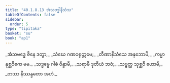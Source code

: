 ```yaml
---
title: "40.1.8.13 အံသဗဒ္ဓါနိသံသ"
tableOfContents: false
sidebar:
  order: 5
type: "tipitaka"
basket: "su"
book: "ap1"
---
```



<DynamicBreadcrumb />

<Division number="125" book="ap1">

<Paragraph number="4422" type="verses" book="ap1">
_အံသဗဒ္ဓေ ဇိနေ ဒတွာ,_  
_သံဃေ ဂဏဝရုတ္တမေ;_  
_တီဏာနိသံသေ အနုဘောမိ,_  
_ကမ္မာနုစ္ဆဝိကေ မမ._  

</Paragraph>

</Division>
<Division number="126" book="ap1">

<Paragraph number="4423" type="verses" book="ap1">
_သဒ္ဓမ္မေ ဂါဓံ ဝိန္ဒာမိ,_  
_သရာမိ ဒုတိယံ ဘဝံ;_  
_သဗ္ဗတ္ထ သုစ္ဆဝီ ဟောမိ,_  
_တဿ နိဿန္ဒတော အဟံ._
</Paragraph>
</Division>